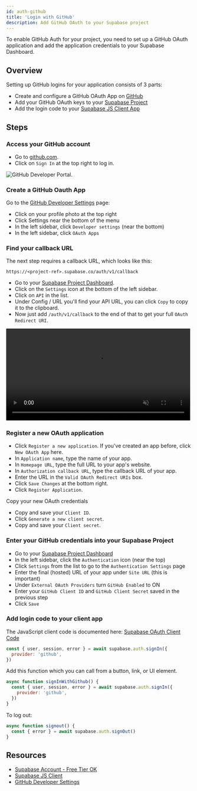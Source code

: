 ```yaml
---
id: auth-github
title: 'Login with GitHub'
description: Add GitHub OAuth to your Supabase project
---
```



To enable GitHub Auth for your project, you need to set up a GitHub OAuth application and add the application credentials to your Supabase Dashboard.

## Overview

Setting up GitHub logins for your application consists of 3 parts:

- Create and configure a GitHub OAuth App on [GitHub](https://github.com)
- Add your GitHub OAuth keys to your [Supabase Project](https://app.supabase.io)
- Add the login code to your [Supabase JS Client App](https://github.com/supabase/supabase-js)

## Steps

### Access your GitHub account

- Go to [github.com](https://github.com).
- Click on `Sign In` at the top right to log in.

![GitHub Developer Portal.](/img/guides/github-portal.png)

### Create a GitHub Oauth App

Go to the [GitHub Developer Settings](https://github.com/settings/developers) page:

- Click on your profile photo at the top right
- Click Settings near the bottom of the menu
- In the left sidebar, click `Developer settings` (near the bottom)
- In the left sidebar, click `OAuth Apps`

### Find your callback URL

The next step requires a callback URL, which looks like this:

`https://<project-ref>.supabase.co/auth/v1/callback`

- Go to your [Supabase Project Dashboard](https://app.supabase.io).
- Click on the `Settings` icon at the bottom of the left sidebar.
- Click on `API` in the list.
- Under Config / URL you'll find your API URL, you can click `Copy` to copy it to the clipboard.
- Now just add `/auth/v1/callback` to the end of that to get your full `OAuth Redirect URI`.

<video width="99%" muted playsInline controls="true">
  <source src="/docs/videos/api/api-url-and-key.mp4" type="video/mp4" muted playsInline />
</video>

### Register a new OAuth application

- Click `Register a new application`. If you've created an app before, click `New OAuth App` here.
- In `Application name`, type the name of your app.
- In `Homepage URL`, type the full URL to your app's website.
- In `Authorization callback URL`, type the callback URL of your app.
- Enter the URL in the `Valid OAuth Redirect URIs` box.
- Click `Save Changes` at the bottom right.
- Click `Register Application`.

Copy your new OAuth credentials

- Copy and save your `Client ID`.
- Click `Generate a new client secret`.
- Copy and save your `Client secret`.

### Enter your GitHub credentials into your Supabase Project

- Go to your [Supabase Project Dashboard](https://app.supabase.io)
- In the left sidebar, click the `Authentication` icon (near the top)
- Click `Settings` from the list to go to the `Authentication Settings` page
- Enter the final (hosted) URL of your app under `Site URL` (this is important)
- Under `External OAuth Providers` turn `GitHub Enabled` to ON
- Enter your `GitHub Client ID` and `GitHub Client Secret` saved in the previous step
- Click `Save`

### Add login code to your client app

The JavaScript client code is documented here: [Supabase OAuth Client Code](/docs/reference/javascript/auth-signin#sign-in-using-third-party-providers)

```js
const { user, session, error } = await supabase.auth.signIn({
  provider: 'github',
})
```

Add this function which you can call from a button, link, or UI element.

```js
async function signInWithGithub() {
  const { user, session, error } = await supabase.auth.signIn({
    provider: 'github',
  })
}
```

To log out:

```js
async function signout() {
  const { error } = await supabase.auth.signOut()
}
```

## Resources

- [Supabase Account - Free Tier OK](https://supabase.com)
- [Supabase JS Client](https://github.com/supabase/supabase-js)
- [GitHub Developer Settings](https://github.com/settings/developers)
